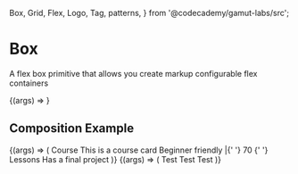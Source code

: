   Box,
  Grid,
  Flex,
  Logo,
  Tag,
  patterns,
} from '@codecademy/gamut-labs/src';

<Meta title="Layouts/Box" component={Box} argTypes={boxTypes} />

# Box

<StoryStatus status="volatile" />

A flex box primitive that allows you create markup configurable flex containers

<Canvas>
  <Story
    name="Box"
    args={{
      children: 'Hello world I am a box',
      padding: 16,
      bordered: true,
    }}
  >
    {(args) => <Box {...args} />}
  </Story>
</Canvas>

<Props story="Box" />

## Composition Example

<Canvas>
  <Story name="GridCard Example" args={{ bordered: true }}>
    {(args) => (
      <Grid bordered>
        <Grid
          padding={16}
          gap={8}
          ratio="max-content:max-content-max-content:1fr"
        >
          <Grid gap={8} direction="column">
            <Logo height={20} type="proAlt" />
            <Text fontSize="sm">Course</Text>
          </Grid>
          <Heading as="h3" fontSize="md" hideMargin>
            This is a course card
          </Heading>
          <Text fontSize="sm">
            Beginner friendly |{' '}
            <Text as="strong" fontSize="sm">
              70
            </Text>{' '}
            Lessons
          </Text>
        </Grid>
        <Flex alignContent="flex-end" justifyContent="flex-end">
          <Tag background="pink">Has a final project</Tag>
        </Flex>
      </Grid>
    )}
  </Story>
</Canvas>

<Canvas>
  <Story name="Drop">
    {(args) => (
      <Grid padding={24} gap={48}>
        <Grid
          direction="column"
          gap={48}
          justify="center"
          align="center"
          ratio="1fr:1fr:1fr"
        >
          <DiagonalBox bordered padding={48}>
            Test
          </DiagonalBox>
          <DottedBox bordered padding={48}>
            Test
          </DottedBox>
          <MatrixBox bordered padding={48}>
            Test
          </MatrixBox>
        </Grid>
      </Grid>
    )}
  </Story>
</Canvas>
